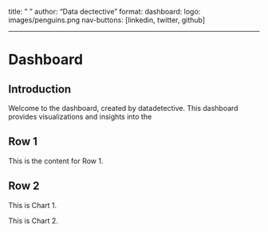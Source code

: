 title: "     "
author: "Data dectective "
format: 
  dashboard:
    logo: images/penguins.png
    nav-buttons: [linkedin, twitter, github]

-----

#  Dashboard

## Introduction

Welcome to the dashboard, created by datadetective. This dashboard provides visualizations and insights into the

## Row 1

::: {.cell}
This is the content for Row 1.
:::

## Row 2 {.tabset}

::: {.cell title='Chart 1'}
This is Chart 1.
:::

::: {.cell title='Chart 2'}
This is Chart 2.
:::
